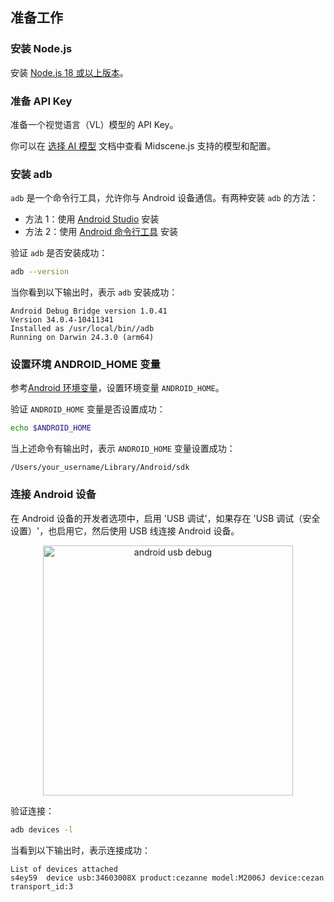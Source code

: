 ## 准备工作

### 安装 Node.js

安装 [Node.js 18 或以上版本](https://nodejs.org/en/download/)。

### 准备 API Key

准备一个视觉语言（VL）模型的 API Key。

你可以在 [选择 AI 模型](../choose-a-model) 文档中查看 Midscene.js 支持的模型和配置。

### 安装 adb

`adb` 是一个命令行工具，允许你与 Android 设备通信。有两种安装 `adb` 的方法：

- 方法 1：使用 [Android Studio](https://developer.android.com/studio?hl=zh-cn) 安装
- 方法 2：使用 [Android 命令行工具](https://developer.android.com/studio#command-line-tools-only) 安装

验证 `adb` 是否安装成功：

```bash
adb --version
```

当你看到以下输出时，表示 `adb` 安装成功：

```log
Android Debug Bridge version 1.0.41
Version 34.0.4-10411341
Installed as /usr/local/bin//adb
Running on Darwin 24.3.0 (arm64) 
```

### 设置环境 ANDROID_HOME 变量

参考[Android 环境变量](https://developer.android.com/tools/variables?hl=zh-cn)，设置环境变量 `ANDROID_HOME`。

验证 `ANDROID_HOME` 变量是否设置成功：

```bash
echo $ANDROID_HOME
```

当上述命令有输出时，表示 `ANDROID_HOME` 变量设置成功：

```log
/Users/your_username/Library/Android/sdk
```

### 连接 Android 设备

在 Android 设备的开发者选项中，启用 'USB 调试'，如果存在 'USB 调试（安全设置）'，也启用它，然后使用 USB 线连接 Android 设备。


<p align="center">
  <img src="/android-usb-debug-en.png" alt="android usb debug" width="400"/>
</p>

验证连接：

```bash
adb devices -l
```

当看到以下输出时，表示连接成功：

```log
List of devices attached
s4ey59	device usb:34603008X product:cezanne model:M2006J device:cezan transport_id:3
```
